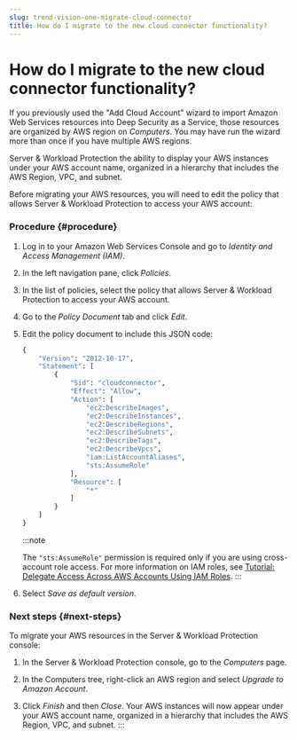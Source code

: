 ```yaml
---
slug: trend-vision-one-migrate-cloud-connector
title: How do I migrate to the new cloud connector functionality?
---
```

# How do I migrate to the new cloud connector functionality?

If you previously used the "Add Cloud Account" wizard to import Amazon Web Services resources into Deep Security as a Service, those resources are organized by AWS region on *Computers*. You may have run the wizard more than once if you have multiple AWS regions.

Server & Workload Protection the ability to display your AWS instances under your AWS account name, organized in a hierarchy that includes the AWS Region, VPC, and subnet.

Before migrating your AWS resources, you will need to edit the policy that allows Server & Workload Protection to access your AWS account:

### Procedure {#procedure}

1.  Log in to your Amazon Web Services Console and go to *Identity and Access Management (IAM)*.

2.  In the left navigation pane, click *Policies*.

3.  In the list of policies, select the policy that allows Server & Workload Protection to access your AWS account.

4.  Go to the *Policy Document* tab and click *Edit*.

5.  Edit the policy document to include this JSON code:

    ```bash
    {
        "Version": "2012-10-17",
        "Statement": [
            {
                "Sid": "cloudconnector",
                "Effect": "Allow",
                "Action": [
                    "ec2:DescribeImages",
                    "ec2:DescribeInstances",
                    "ec2:DescribeRegions",
                    "ec2:DescribeSubnets",
                    "ec2:DescribeTags",
                    "ec2:DescribeVpcs",
                    "iam:ListAccountAliases",
                    "sts:AssumeRole"
                ],
                "Resource": [
                    "*"
                ]
            }
        ]
    }
    ```

    :::note

    The `"sts:AssumeRole"` permission is required only if you are using cross-account role access. For more information on IAM roles, see [Tutorial: Delegate Access Across AWS Accounts Using IAM Roles](https://docs.aws.amazon.com/IAM/latest/UserGuide/tutorial_cross-account-with-roles).
    :::

6.  Select *Save as default version*.

### Next steps {#next-steps}

To migrate your AWS resources in the Server & Workload Protection console:

1.  In the Server & Workload Protection console, go to the *Computers* page.

2.  In the Computers tree, right-click an AWS region and select *Upgrade to Amazon Account*.

3.  Click *Finish* and then *Close*. Your AWS instances will now appear under your AWS account name, organized in a hierarchy that includes the AWS Region, VPC, and subnet.
:::
